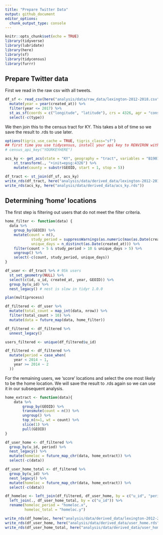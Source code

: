 ```yaml
---
title: "Prepare Twitter Data"
output: github_document
editor_options: 
  chunk_output_type: console
---
```


```r
knitr::opts_chunk$set(echo = TRUE)
library(tidyverse)
library(lubridate)
library(here)
library(sf)
library(tidycensus)
library(furrr)
```

## Prepare Twitter data

First we read in the raw csv with all tweets.

```r
df_sf <- read_csv(here("analysis/data/raw_data/lexington-2012-2018.csv")) %>% 
  mutate(year = year(created_at)) %>%
  filter(year <= 2017) %>% 
  st_as_sf(coords = c("longitude", "latitude"), crs = 4326, agr = "constant") %>%
  select(-c(type))
```

We then join this to the census tract for KY. This takes a bit of time so we save the result to .rds to use later.

```r
options(tigris_use_cache = TRUE, tigris_class="sf") 
## first time you use tidycensus, install your api key to RENVIRON with the following function
# census_api_key("YOURKEYHERE")

acs_ky <- get_acs(state = "KY", geography = "tract", variables = "B19013_001", geometry = T)  %>% 
    st_transform(., "+init=epsg:4326") %>% 
    mutate(county = substr(GEOID, start = 1, stop = 5))

df_tract <- st_join(df_sf, acs_ky)
write_rds(df_tract, here("analysis/data/derived_data/lexington-2012-2018-tract.rds"))
write_rds(acs_ky, here("analysis/data/derived_data/acs_ky.rds"))
```

## Determining 'home' locations

The first step is filtering out users that do not meet the filter criteria. 

```r
home_filter <- function(data) {
  data %>% 
    group_by(GEOID) %>% 
    mutate(count = n(),
            study_period = suppressWarnings(as.numeric(max(as.Date(created_at)) - min(as.Date(created_at)))),
            unique_days = n_distinct(as.Date(created_at))) %>% 
    filter(count > 5 & study_period > 10 & unique_days > 5) %>%
    ungroup() %>%
    select(-c(count, study_period, unique_days))
}

df_user <- df_tract %>% # 95k users
  st_set_geometry(NULL) %>% 
  select(c(id, u_id, created_at, year, GEOID)) %>% 
  group_by(u_id) %>% 
  nest_legacy() # nest is slow in tidyr 1.0.0

plan(multiprocess)

df_filtered <- df_user %>% 
  mutate(total_count = map_int(data, nrow)) %>% 
  filter(total_count > 10) %>% 
  mutate(data = future_map(data, home_filter))

df_filtered <- df_filtered %>% 
  unnest_legacy()

users_filtered <- unique(df_filtered$u_id)

df_filtered <- df_filtered %>% 
  mutate(period = case_when(
    year < 2014 ~ 1,
    year >= 2014 ~ 2
  ))
```

For the remaining users, we 'score' locations and select the one most likely to be the home location. We will save the result to .rds again so we can use it in our subsequent analysis.

```r
home_extract <- function(data){
    data %>% 
        group_by(GEOID) %>% 
        transmute(count = n()) %>%
        ungroup() %>% 
        top_n(n=1, wt = count) %>% 
        slice(1) %>%
        pull(GEOID)
}

df_user_home <- df_filtered %>% 
  group_by(u_id, period) %>% 
  nest_legacy() %>% 
  mutate(homeloc = future_map_chr(data, home_extract)) %>% 
  select(-c(data))

df_user_home_total <- df_filtered %>% 
  group_by(u_id) %>% 
  nest_legacy() %>% 
  mutate(homeloc = future_map_chr(data, home_extract)) %>% 
  select(-c(data))

df_homeloc <- left_join(df_filtered, df_user_home, by = c("u_id", "period")) %>% 
  left_join(., df_user_home_total, by = c("u_id")) %>% 
  rename(homeloc_period = "homeloc.x",
         homeloc_total = "homeloc.y")

write_rds(df_homeloc, here("analysis/data/derived_data/lexington-2012-2018-homeloc.rds"))
write_rds(df_user_home, here("analysis/data/derived_data/user_home.rds"))
write_rds(df_user_home_total, here("analysis/data/derived_data/user_home_total.rds"))
```
